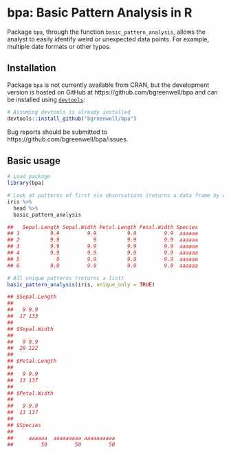 # bpa: Basic Pattern Analysis in R

Package `bpa`, through the function `basic_pattern_analysis`, allows the analyst to easily identify weird or unexpected data points. For example, multiple date formats or other typos.

## Installation
Package `bpa` is not currently available from CRAN, but the development version is hosted on GitHub at https://github.com/bgreenwell/bpa and can be installed using [`devtools`](https://github.com/hadley/devtools):
```r
# Assuming devtools is already installed
devtools::install_github("bgreenwell/bpa")
```
Bug reports should be submitted to https://github.com/bgreenwell/bpa/issues.

## Basic usage

```r
# Load package
library(bpa)

# Look at patterns of first six observations (returns a data frame by default)
iris %>%
  head %>%
  basic_pattern_analysis

##   Sepal.Length Sepal.Width Petal.Length Petal.Width Species
## 1          9.9         9.9          9.9         9.9  aaaaaa
## 2          9.9           9          9.9         9.9  aaaaaa
## 3          9.9         9.9          9.9         9.9  aaaaaa
## 4          9.9         9.9          9.9         9.9  aaaaaa
## 5            9         9.9          9.9         9.9  aaaaaa
## 6          9.9         9.9          9.9         9.9  aaaaaa

# All unique patterns (returns a list)
basic_pattern_analysis(iris, unique_only = TRUE)

## $Sepal.Length
## 
##   9 9.9 
##  17 133 
## 
## $Sepal.Width
## 
##   9 9.9 
##  28 122 
## 
## $Petal.Length
## 
##   9 9.9 
##  13 137 
## 
## $Petal.Width
## 
##   9 9.9 
##  13 137 
## 
## $Species
## 
##     aaaaaa  aaaaaaaaa aaaaaaaaaa 
##         50         50         50
```
